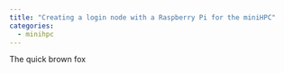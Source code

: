 ```yaml
---
title: "Creating a login node with a Raspberry Pi for the miniHPC"
categories:
  - minihpc 
---
```


The quick brown fox

